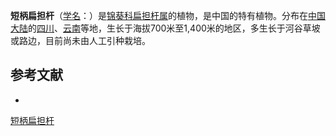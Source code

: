 {{Speciesbox
| name = 短柄扁担杆
| status = 
| status_system = 
| image =
| genus = Grewia
| species = brachypoda
| authority = C. Y. Wu
}}

'''短柄扁担杆'''（[[学名|学名]]：{{lang|la|''Grewia brachypoda''}}）是[[锦葵科|锦葵科]][[扁担杆属|扁担杆属]]的植物，是中国的特有植物。分布在[[中国大陆|中国大陆]]的[[四川|四川]]、[[云南|云南]]等地，生长于海拔700米至1,400米的地区，多生长于河谷草坡或路边，目前尚未由人工引种栽培。

== 参考文献 ==
<div class="references-small">
* {{cite web| url =http://www.bioinfo.cn/db05/KmzwSpecies.php?action=view&id=22504| title =短柄扁担杆| work =《中国高等植物数据库全库》| publisher =中国科学院微生物研究所| author =昆明植物研究所| accessdate =2009-02-25| deadurl =yes| archiveurl =https://web.archive.org/web/20160305033225/http://www.bioinfo.cn/db05/KmzwSpecies.php?action=view&id=22504| archivedate =2016-03-05}}
</div>
{{Taxonbar|from=Q15231477}}

[[Category:扁担杆属|短柄扁担杆]]


{{植物小作品}}